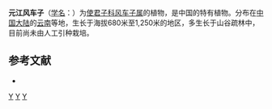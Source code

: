 {{Speciesbox 
| genus = Combretum
| species = yuankiangense
| authority = [[黄成就|C. C. Huang]] et [[黄蜀琼|S. C. Huang]] ex T. C. Hsu
}}

'''元江风车子'''（[[学名|学名]]：{{lang|la|''Combretum yuankiangense''}}）为[[使君子科|使君子科]][[风车子属|风车子属]]的植物，是中国的特有植物。分布在[[中国大陆|中国大陆]]的[[云南|云南]]等地，生长于海拔680米至1,250米的地区，多生长于山谷疏林中，目前尚未由人工引种栽培。

== 参考文献 ==
<div class="references-small">
* {{cite web| url =http://www.bioinfo.cn/db05/KmzwSpecies.php?action=view&id=2773| title =元江风车子| work =《中国高等植物数据库全库》| publisher =中国科学院微生物研究所| author =昆明植物研究所| accessdate =2009-02-23| deadurl =yes| archiveurl =https://web.archive.org/web/20160305021557/http://www.bioinfo.cn/db05/KmzwSpecies.php?action=view&id=2773| archivedate =2016-03-05}}
</div>
{{Taxonbar|from=Q10889763}}

[[Category:风车子属|Y]]
[[Category:中國特有植物|Y]]
[[Category:云南植物|Y]]